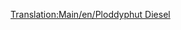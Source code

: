 [[Translation:Main/en/Ploddyphut Diesel]]{{Template:Train/Fr
|Nom=Ploddyphut Diesel
|Image=[[File:en/Ploddyphutdiesel.png]]
|Coût=18 750£ (37 500$)
|Vitesse=120 kph (75 mph)
|Poids=95 t
|Puissance=1400 cv (1044 kW)
|Entretien=1 904£ (3 808$)
|Conception=1972
|Vie=20 
|Capacité=N/A
|Description=Le premier train diésel pour le pays des jouets, pas meilleur que le Mightymover Choo-Choo.
|Réalité= Fictif
}}
